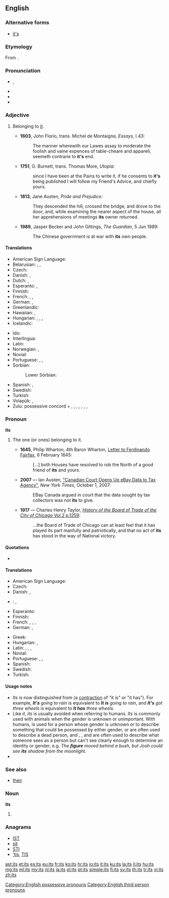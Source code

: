 {{also|ITS}}
==English==
{{wikipedia}}

===Alternative forms===
* [[it's]] {{qualifier|possessive form, obsolete or nonstandard}}

===Etymology===
From {{compound|it|'s}}.

===Pronunciation===
* {{IPA|/ɪts/}}, {{X-SAMPA|/Its/}}
* {{audio|en-us-its.ogg|Audio (US)}}
* {{rhymes|ɪts}}
* {{homophones|lang=en|it's}}

===Adjective===
{{en-pron|desc=possessive adjective}}

# {{context|attributive|lang=en}} Belonging to [[it]]. {{defdate|from 16th c.}}
#* '''1603''', John Florio, trans. Michel de Montaigne, ''Essays'', I.43:
#*: The manner wherewith our Lawes assay to moderate the foolish and vaine expences of table-cheare and apparell, seemeth contrarie to '''it's''' end.
#* '''1751''', G. Burnett, trans. Thomas More, ''Utopia'':
#*: since I have been at the Pains to write it, if he consents to '''it's''' being published I will follow my Friend's Advice, and chiefly yours.
#* '''1813''', Jane Austen, ''Pride and Prejudice'':
#*: They descended the hill, crossed the bridge, and drove to the door; and, while examining the nearer aspect of the house, all her apprehensions of meetings '''its''' owner returned.
#* '''1989''', Jasper Becker and John Gittings, ''The Guardian'', 5 Jun 1989:
#*: The Chinese government is at war with '''its''' own people.

====Translations====
{{trans-top|belonging to it}}
* American Sign Language: {{tø|ase|FlatB@Chesthigh-FingerUp}}
* Belarusian: {{t|be|яго|tr=jahó|sc=Cyrl}}, {{qualifier|common, colloquial}} {{t|be|ягоны|tr=jahóny|sc=Cyrl}}, {{qualifier|own, generic}} {{t|be|свой|sc=Cyrl}}
* Czech: {{t+|cs|jeho}}
* Danish: {{t-|da|dens|c}}, {{t-|da|dets|n}}
* Dutch: {{t|nl|zijn|m|n}}, {{t|nl|haar|f}}
* Esperanto: {{t-|eo|ĝia}}, {{t-|eo|ties}}
* Finnish: {{t+|fi|sen}}
* French: {{t+|fr|son|m}}, {{t+|fr|sa|f}}, {{t+|fr|ses|p}}
* German: {{t+|de|sein|m}}, {{t+|de|ihr|f}}
* Greenlandic: {{t-|kl|uuma}}
* Hawaiian: {{tø|haw|kona}}, {{tø|haw|kāna}}
* Hungarian: {{t|hu|-a}}, {{t|hu|-e}}, {{t|hu|-ja}}, {{t|hu|-je}}
* Icelandic: {{t+|is|þess|n}}
{{trans-mid}}
* Ido: {{t+|io|olua}}
* Interlingua: {{t-|ia|su}}
* Latin: {{t+|la|suus}}
* Norwegian: {{t-|no|dens}}, {{t-|no|dets}}
* Novial: {{tø|nov|lun}}
* Portuguese: {{t+|pt|seu}}, {{t+|pt|dele|m}}, {{t+|pt|dela|f}}
* Sorbian:
*: Lower Sorbian: {{tø|dsb|jogo}}
* Spanish: {{t+|es|su|s}}, {{t+|es|sus|p}}
* Swedish: {{t+|sv|dess}}
* Turkish: {{t+|tr|onun}}
* Volapük: {{t+|vo|onik}}, {{t-|vo|ona}}
* Zulu: possessive concord + {{t-|zu|khe|alt=-khe|c1}}, {{t-|zu|wo|c3|alt=-wo}}, {{t-|zu|lo|c5|alt=-lo}}, {{t-|zu|so|c7|alt=-so}}, {{t-|zu|yo|c9|alt=-yo}}, {{t-|zu|lo|c11|alt=-lo}}, {{t-|zu|bo|c14|alt=-bo}}, {{t-|zu|kho|c15|c17|alt=-kho}}
{{trans-bottom}}

===Pronoun===
'''its'''

# {{context|rare|lang=en}} The one (or ones) belonging to it.
#* '''1645''', Philip Wharton, 4th Baron Wharton, [http://books.google.se/books?id=D8o9AAAAcAAJ&pg=PA158 Letter to Ferdinando Fairfax], 6 February 1645:
#*: [...] both Houses have resolved to rob the North of a good friend of '''its''' and yours.
#* '''2007''' — Ian Austen, [http://www.nytimes.com/2007/10/01/technology/01ebay.html "Canadian Court Opens Up eBay Data to Tax Agency"], ''New York Times'', October 1, 2007:
#*: EBay Canada argued in court that the data sought by tax collectors was not '''its''' to give.
#* '''1917''' — Charles Henry Taylor, [http://www.archive.org/stream/historyofboardof02tayl#page/1259/mode/1up ''History of the Board of Trade of the City of Chicago'' Vol.2 p.1259]:
#*: ...the Board of Trade of Chicago can at least feel that it has played its part manfully and patriotically, and that no act of '''its''' has stood in the way of National victory.

====Quotations====
* {{seeCites}}

====Translations====
{{trans-top|that which belongs to it}}
* American Sign Language: {{tø|ase|FlatB@Chesthigh-FingerUp}}
* Czech: {{t+|cs|jeho}}
* Danish: {{t-|da|dens|c}}, {{t-|da|dets|n}}
* {{ttbc|nl}}: {{tø|nl|[[ervan|het]] ... [[ervan]]}} <!-- was "[[ervan|het]] ... [[ervan]]" - assumed sum-of-parts; if an idiom, use {{t}} instead of {{t-SOP}}. see [[User:Kephir/gadgets/xte#Translation_fixing]] -->, {{t|nl|de zijne}}
* Esperanto: {{t-|eo|ĝia}}
* Finnish: {{t+|fi|sen}}
* French: {{t+|fr|le sien|m}}, {{t+|fr|la sienne|f}}, {{t+|fr|les siens|m-p}}, {{t+|fr|les siennes|f-p}}
* German: {{t+|de|sein|m}}, {{t+|de|ihr|f}}
{{trans-mid}}
* Greek: {{t-|el|δικό του|n|tr=dikó tou|sc=Grek}}
* Hungarian: {{t+|hu|övé}}, {{t+|hu|azé}}
* Latin: {{t+|la|suus}}, {{t-|la|eius}}, {{t-|la|huius}}, {{t-|la|illius}}
* Novial: {{tø|nov|lun}}
* Portuguese: {{t+|pt|seu}}, {{t+|pt|dele|m}}, {{t+|pt|dela|f}}
* Spanish: {{t+|es|suyo}}
* Swedish: {{t+|sv|dess}}
* Turkish: {{t+|tr|onun}}
{{trans-bottom}}

====Usage notes====
* ''Its'' is now distinguished from {{term|it's|lang=en}} (a [[contraction]] of "it is" or "it has"). For example, '''''It's''' going to rain'' is equivalent to '''''It is''' going to rain'', and '''''It's''' got three wheels'' is equivalent to '''''It has''' three wheels.''
* Like ''it'', ''its'' is usually avoided when referring to humans. ''Its'' is commonly used with animals when the gender is unknown or unimportant. With humans, {{term|person|lang=en}} is used for a person whose gender is unknown or to describe something that could be possessed by either gender, {{term|body|lang=en}} or {{term|corpse|lang=en}} are often used to describe a dead person, and {{term|figure|lang=en}}, {{term|shape|lang=en}}, and {{term|silhouette|lang=en}} are often used to describe what someone sees as a person but can't see clearly enough to determine an identity or gender, e.g. ''The '''figure''' moved behind a bush, but Josh could see '''its''' shadow from the moonlight.''
* {{rank/test|72|en-gut}}

===See also===
* [[their]]

===Noun===
'''its'''

# {{plural of|it}}

===Anagrams===
* [[IST#English|IST]]
* [[sit#English|sit]]
* [[STI#English|STI]]
* [['tis#English|'tis]], [[TIS#English|TIS]]

[[Category:English possessive pronouns]]
[[Category:English third person pronouns]]

[[ast:its]]
[[et:its]]
[[es:its]]
[[eu:its]]
[[fr:its]]
[[ko:its]]
[[hr:its]]
[[io:its]]
[[it:its]]
[[ku:its]]
[[la:its]]
[[li:its]]
[[hu:its]]
[[mg:its]]
[[ml:its]]
[[my:its]]
[[nl:its]]
[[ja:its]]
[[pl:its]]
[[pt:its]]
[[simple:its]]
[[fi:its]]
[[sv:its]]
[[th:its]]
[[tr:its]]
[[vi:its]]
[[zh:its]]